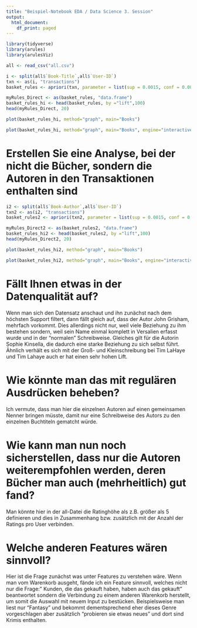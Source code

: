 ---
title: "Beispiel-Notebook EDA / Data Science 3. Session"
output:
  html_document:
    df_print: paged
---



```{r}
library(tidyverse)
library(arules)
library(arulesViz)
```


```{r}
all <- read_csv("all.csv")
```

```{r message=FALSE}
i <- split(all$`Book-Title`,all$`User-ID`)
txn <- as(i, "transactions")
basket_rules <- apriori(txn, parameter = list(sup = 0.0015, conf = 0.001, minlen=2, target="rules"))
```



```{r}
myRules_Direct <- as(basket_rules, "data.frame")
basket_rules_hi <- head(basket_rules, by ="lift",100)
head(myRules_Direct, 20)
```


```{r}
plot(basket_rules_hi, method="graph", main="Books")
```


```{r}
plot(basket_rules_hi, method="graph", main="Books", engine="interactive")
```

    
    
# Erstellen Sie eine Analyse, bei der nicht die Bücher, sondern die Autoren in den Transaktionen enthalten sind


```{r message=FALSE}
i2 <- split(all$`Book-Author`,all$`User-ID`)
txn2 <- as(i2, "transactions")
basket_rules2 <- apriori(txn2, parameter = list(sup = 0.0015, conf = 0.001, minlen=2, target="rules"))
```
```{r}
myRules_Direct2 <- as(basket_rules2, "data.frame")
basket_rules_hi2 <- head(basket_rules2, by ="lift",100)
head(myRules_Direct2, 20)
```
```{r}
plot(basket_rules_hi2, method="graph", main="Books")
```



```{r}
plot(basket_rules_hi2, method="graph", main="Books", engine="interactive")
```


# Fällt Ihnen etwas in der Datenqualität auf?

Wenn man sich den Datensatz anschaut und ihn zunächst nach dem höchsten Support filtert, dann fällt gleich auf, dass der Autor John Grisham, mehrfach vorkommt. Dies allerdings nicht nur, weil viele Beziehung zu ihm bestehen sondern, weil sein Name einmal komplett in Versalien erfasst wurde und in der "normalen" Schreibweise. Gleiches gilt für die Autorin Sophie Kinsella, die dadurch eine starke Beziehung zu sich selbst führt. Ähnlich verhält es sich mit der Groß- und Kleinschreibung bei Tim LaHaye und Tim Lahaye auch er hat einen sehr hohen Lift. 


# Wie könnte man das mit regulären Ausdrücken beheben?

Ich vermute, dass man hier die einzelnen Autoren auf einen gemeinsamen Nenner bringen müsste, damit nur eine Schreibweise des Autors zu den einzelnen Buchtiteln gematcht würde. 

# Wie kann man nun noch sicherstellen, dass nur die Autoren weiterempfohlen werden, deren Bücher man auch (mehrheitlich) gut fand?

Man könnte hier in der all-Datei die Ratinghöhe als z.B. größer als 5 definieren und dies in Zusammenhang bzw. zusätzlich mit der Anzahl der Ratings pro User verbinden. 

# Welche anderen Features wären sinnvoll?
    
Hier ist die Frage zunächst was unter Features zu verstehen wäre. Wenn man vom Warenkorb ausgeht, fände ich ein Feature sinnvoll, welches nicht nur die Frage:" Kunden, die das gekauft haben, haben auch das gekauft" beantwortet sondern die Verbindung zu einem anderen Warenkorb herstellt, um somit die Auswahl mit neuem Input zu bestücken. Beispielsweise man liest nur "Fantasy" und bekommt dementsprechend eher dieses Genre vorgeschlagen aber zusätzlich "probieren sie etwas neues" und dort sind Krimis enthalten. 